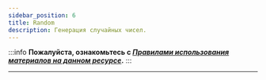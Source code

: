 ```yaml
---
sidebar_position: 6
title: Random
description: Генерация случайных чисел.
---
```

:::info **Пожалуйста, ознакомьтесь с [*Правилами использования материалов на данном ресурсе*](../Disclaimer).**
:::
_______________________________________________